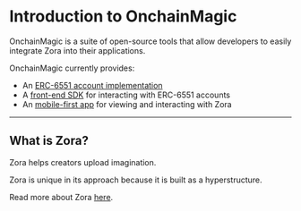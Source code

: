 
# Introduction to OnchainMagic

OnchainMagic is a suite of open-source tools that allow developers to easily integrate Zora into their applications.

OnchainMagic currently provides:

- An [ERC-6551 account implementation](/contracts/account)
- A [front-end SDK](/sdk/installation) for interacting with ERC-6551 accounts
- An [mobile-first app](https://onchainmagic.xyz) for viewing and interacting with Zora

---

## What is Zora?

Zora helps creators upload imagination.

Zora is unique in its approach because it is built as a hyperstructure.

Read more about Zora [here](https://zora.co).
